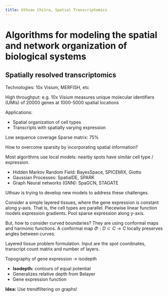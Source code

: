 ```yaml
---
title: Uthsav Chitra, Spatial Transcriptomics
---
```


# Algorithms for modeling the spatial and network organization of biological systems

## Spatially resolved transcriptomics

Technologies: 10x Visium, MERFISH, etc

High throughput: e.g. 10x Visium measures unique
molecular identifiers (UMIs) of 20000 genes
at 1000-5000 spatial locations

Applications:

  - Spatial organization of cell types
  - Transcripts with spatially varying expression

Low sequence coverage
Sparse matrix: 75% 

How to overcome sparsity by incorporating spatial information?

Most algorithms use local models:
nearby spots have similar cell type / expression.

  - Hidden Markov Random Field: BayesSpace, SPICEMIX, Giotto
  - Gaussian Processes: SpatialDE, SPARK
  - Graph Neural networks (GNN): SpaGCN, STAGATE

Uthsav is trying to develop new models to address these challenges.

Consider a simple layered tissues,
where the gene expression is constant along y-axis.
That is, the cell types are parallel.
Piecewise linear function models expression gradients.
Pool sparse expression along y-axis.

But, how to consider curved boundaries?
They are using conformal maps and harmonic functions.
A conformal map $\Phi : D \subset C \rightarrow C$
locally preserves angles between curves.

Layered tissue problem formulation.
Input are the spot coordinates, transcript count matrix
and number of layers.

Topography of gene expression $\rightarrow$ isodepth

  - **Isodepth:** contours of equal potential
  - Generalizes relative depth from Belayer
  - Gene expression function



**Idea:** Use trendfiltering on graphs!
